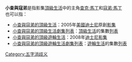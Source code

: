 '''小查與寇弟'''是指影集[[小查與寇弟的頂級生活|頂級生活]]中的主角[[查克·馬丁|查克·馬丁]]和[[寇弟·馬丁|寇弟·馬丁]]<br>
也可以指：
*[[小查與寇弟的頂級生活|小查與寇弟的頂級生活]]：2005年[[美國|美國]][[迪士尼|迪士尼]]原創[[影集|影集]]
*[[小查與寇弟的頂級生活劇集列表|小查與寇弟的頂級生活劇集列表]]：[[小查與寇弟的頂級生活|頂級生活]]的集數[[小查與寇弟的頂級生活劇集列表|列表]]
*[[小查與寇弟的頂級遊輪生活|小查與寇弟的頂級遊輪生活]]：2008年[[迪士尼|迪士尼]][[影集|影集]]
*[[小查與寇弟的頂級遊輪生活劇集列表|小查與寇弟的頂級遊輪生活劇集列表]]：[[小查與寇弟的頂級遊輪生活|遊輪生活]]的集數[[小查與寇弟的頂級遊輪生活劇集列表|列表]]

[[Category:五字消歧义|Category:五字消歧义]]